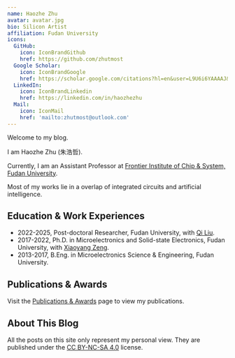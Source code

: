 ```yaml
---
name: Haozhe Zhu
avatar: avatar.jpg
bio: Silicon Artist
affiliation: Fudan University
icons:
  GitHub:
    icon: IconBrandGithub
    href: https://github.com/zhutmost
  Google Scholar:
    icon: IconBrandGoogle
    href: https://scholar.google.com/citations?hl=en&user=L9U6i6YAAAAJ&view_op=list_works&sortby=pubdate
  LinkedIn:
    icon: IconBrandLinkedin
    href: https://linkedin.com/in/haozhezhu
  Mail:
    icon: IconMail
    href: 'mailto:zhutmost@outlook.com'
---
```


Welcome to my blog.

I am Haozhe Zhu (朱浩哲).

Currently, I am an Assistant Professor at [Frontier Institute of Chip & System, Fudan University](https://fics.fudan.edu.cn).

Most of my works lie in a overlap of integrated circuits and artificial intelligence.

## Education & Work Experiences

- 2022-2025, Post-doctoral Researcher, Fudan University, with [Qi Liu](https://fics.fudan.edu.cn/8e/48/c22619a429640/page.htm).
- 2017-2022, Ph.D. in Microelectronics and Solid-state Electronics, Fudan University, with [Xiaoyang Zeng](https://ieeexplore.ieee.org/author/37288001700).
- 2013-2017, B.Eng. in Microelectronics Science & Engineering, Fudan University.

## Publications & Awards

Visit the [Publications & Awards](/publication) page to view my publications.

## About This Blog

All the posts on this site only represent my personal view. They are published under the [CC BY-NC-SA 4.0](https://creativecommons.org/licenses/by-nc-sa/4.0) license.
